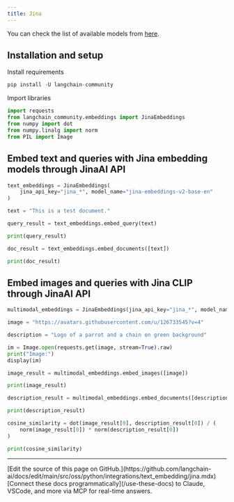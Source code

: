 ```yaml
---
title: Jina
---
```


You can check the list of available models from [here](https://jina.ai/embeddings/).

## Installation and setup

Install requirements

```python
pip install -U langchain-community
```

Import libraries

```python
import requests
from langchain_community.embeddings import JinaEmbeddings
from numpy import dot
from numpy.linalg import norm
from PIL import Image
```

## Embed text and queries with Jina embedding models through JinaAI API

```python
text_embeddings = JinaEmbeddings(
    jina_api_key="jina_*", model_name="jina-embeddings-v2-base-en"
)
```

```python
text = "This is a test document."
```

```python
query_result = text_embeddings.embed_query(text)
```

```python
print(query_result)
```

```python
doc_result = text_embeddings.embed_documents([text])
```

```python
print(doc_result)
```

## Embed images and queries with Jina CLIP through JinaAI API

```python
multimodal_embeddings = JinaEmbeddings(jina_api_key="jina_*", model_name="jina-clip-v1")
```

```python
image = "https://avatars.githubusercontent.com/u/126733545?v=4"

description = "Logo of a parrot and a chain on green background"

im = Image.open(requests.get(image, stream=True).raw)
print("Image:")
display(im)
```

```python
image_result = multimodal_embeddings.embed_images([image])
```

```python
print(image_result)
```

```python
description_result = multimodal_embeddings.embed_documents([description])
```

```python
print(description_result)
```

```python
cosine_similarity = dot(image_result[0], description_result[0]) / (
    norm(image_result[0]) * norm(description_result[0])
)
```

```python
print(cosine_similarity)
```

---

<Callout icon="pen-to-square" iconType="regular">
    [Edit the source of this page on GitHub.](https://github.com/langchain-ai/docs/edit/main/src/oss/python/integrations/text_embedding/jina.mdx)
</Callout>
<Tip icon="terminal" iconType="regular">
    [Connect these docs programmatically](/use-these-docs) to Claude, VSCode, and more via MCP for    real-time answers.
</Tip>
